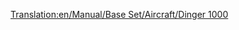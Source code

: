 [[Translation:en/Manual/Base Set/Aircraft/Dinger 1000]]

{{es/Aeronaves|Nombre=Dinger 1000
|Imagen=[[File:en/Dinger1000.png|Dinger 1000]]
|Precio=328.124 € (164.062 £)
|Velocidad=2,330 km/h (1,448 mph)
|Coste-anual=14.118 € (7,059 £)
|Diseño=2013
|Duración=25
|Capacidad=130 pasajeros y 45 sacos de correo
|
|Descripción=Avión futurista, Al parecer, por Dinger/Fokker. Mayor capacidad que el Concorde. El avión más rapido y más caro. Usarlo como el concorde.
|Vida-real=Ficticio
}}